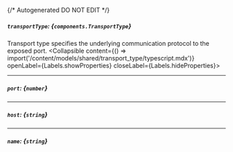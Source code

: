 {/* Autogenerated DO NOT EDIT  */}

##### `transportType`: *{`components.TransportType`}*
Transport type specifies the underlying communication protocol to the exposed port.
<Collapsible content={() => import('/content/models/shared/transport_type/typescript.mdx')} openLabel={Labels.showProperties} closeLabel={Labels.hideProperties}>
</Collapsible>

---
##### `port`: *{`number`}*

---
##### `host`: *{`string`}*

---
##### `name`: *{`string`}*


